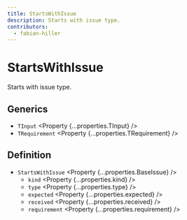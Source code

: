 ```yaml
---
title: StartsWithIssue
description: Starts with issue type.
contributors:
  - fabian-hiller
---
```



# StartsWithIssue

Starts with issue type.

## Generics

- `TInput` <Property {...properties.TInput} />
- `TRequirement` <Property {...properties.TRequirement} />

## Definition

- `StartsWithIssue` <Property {...properties.BaseIssue} />
  - `kind` <Property {...properties.kind} />
  - `type` <Property {...properties.type} />
  - `expected` <Property {...properties.expected} />
  - `received` <Property {...properties.received} />
  - `requirement` <Property {...properties.requirement} />
